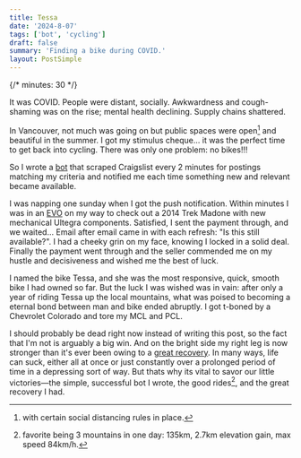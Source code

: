 ```yaml
---
title: Tessa
date: '2024-8-07'
tags: ['bot', 'cycling']
draft: false
summary: 'Finding a bike during COVID.'
layout: PostSimple
---
```


{/* minutes: 30 */}

It was COVID. People were distant, socially. Awkwardness and cough-shaming was on the rise; mental health
declining. Supply chains shattered.

In Vancouver, not much was going on but public spaces were open[^1] and beautiful in the summer.
I got my stimulus cheque... it was the perfect time to get back into cycling.
There was only one problem: no bikes!!!

So I wrote a [bot](https://github.com/roeetal/craigslist-bot) that scraped Craigslist every 2 minutes for postings matching my criteria and notified me each time
something new and relevant became available.

I was napping one sunday when I got the push notification.
Within minutes I was in an [EVO](https://evo.ca/) on my way to check out a 2014 Trek Madone with new mechanical Ultegra components.
Satisfied, I sent the payment through, and we waited...
Email after email came in with each refresh: "Is this still available?".
I had a cheeky grin on my face, knowing I locked in a solid deal.
Finally the payment went through and the seller commended me on my hustle and decisiveness
and wished me the best of luck.

I named the bike Tessa, and she was the most responsive, quick, smooth bike I had owned so far.
But the luck I was wished was in vain: after only a year of riding Tessa up the local mountains, what was
poised to becoming a eternal bond between man and bike ended abruptly.
I got t-boned by a Chevrolet Colorado and tore my MCL and PCL.

I should probably be dead right now instead of writing this post, so the fact that I'm not is arguably a big win.
And on the bright side my right leg is now stronger than it's ever been owing to a [great recovery](https://www.talltreehealth.ca/team/physio/van/nathan-hers).
In many ways, life can suck, either all at once or just constantly over a prolonged period of time in a depressing sort of way.
But thats why its vital to savor our little victories—the simple, successful bot I wrote, the good rides[^2], and the great recovery I had.

[^1]: with certain social distancing rules in place.
[^2]: favorite being 3 mountains in one day: 135km, 2.7km elevation gain, max speed 84km/h.